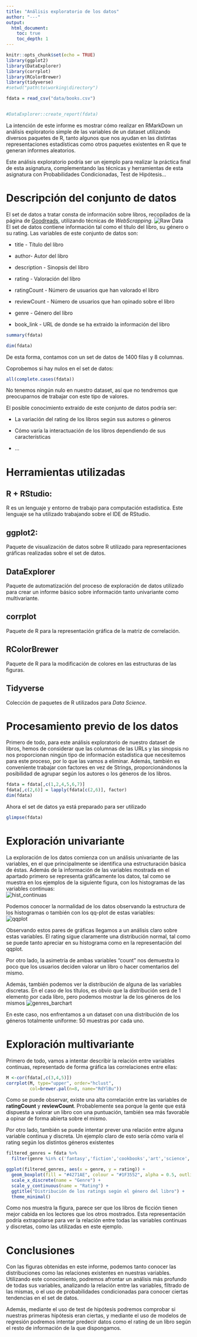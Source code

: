 ---
title: "Análisis exploratorio de los datos"
author: "---"
output: 
  html_document:
    toc: true
    toc_depth: 1
---

```{r setup, include=FALSE}
knitr::opts_chunk$set(echo = TRUE)
library(ggplot2)
library(DataExplorer)
library(corrplot)
library(RColorBrewer)
library(tidyverse)
#setwd("path\to\working\directory")

fdata = read_csv("data/books.csv")


#DataExplorer::create_report(fdata)
```

\newpage

 La intención de este informe es mostrar cómo realizar en RMarkDown un análisis exploratorio simple de las variables de un dataset utilizando diversos paquetes de R, tanto algunos que nos ayudan en las distintas representaciones estadísticas como otros paquetes existentes en R que te generan informes aleatorios.

 Este análisis exploratorio podría ser un ejemplo para realizar la práctica final de esta asignatura, complementando las técnicas y herramientas de esta asignatura con Probabilidades Condicionadas, Test de Hipótesis...

\newpage

# Descripción del conjunto de datos
 El set de datos a tratar consta de información sobre libros, recopilados de la página de [Goodreads](https://www.goodreads.com/), utilizando técnicas de *WebScrapping*.
 ![Raw Data](data/images/BasicInfo.png "Información básica del set de datos")  
 El set de datos contiene información tal como el título del libro, su género o su rating.
 Las variables de este conjunto de datos son:
 
 * title - Título del libro
 
 * author- Autor del libro
 
 * description - Sinopsis del libro
 
 * rating - Valoración del libro
 
 * ratingCount - Número de usuarios que han valorado el libro
 
 * reviewCount - Número de usuarios que han opinado sobre el libro
 
 * genre - Género del libro
 
 * book_link - URL de donde se ha extraido la información del libro
 

```{r}
summary(fdata)
```

```{r}
dim(fdata)
```
 De esta forma, contamos con un set de datos de 1400 filas y 8 columnas.
 
 Coprobemos si hay nulos en el set de datos:
 
```{r}
all(complete.cases(fdata))
```
 No tenemos ningún nulo en nuestro dataset, así que no tendremos que preocuparnos de trabajar con este tipo de valores.
 
 El posible conocimiento extraído de este conjunto de datos podría ser:  
 
 * La variación del rating de los libros según sus autores o géneros
 
 * Cómo varía la interactuación de los libros dependiendo de sus características 
 
 * ...  

\newpage

# Herramientas utilizadas
## R + RStudio: 
  R es un lenguaje y entorno de trabajo para computación estadística. Este lenguaje se ha utilizado trabajando sobre el IDE de RStudio. 

## ggplot2:
  Paquete de visualización de datos sobre R utilizado para representaciones gráficas realizadas sobre el set de datos.

## DataExplorer
 Paquete de automatización del proceso de exploración de datos utilizado para crear un informe básico sobre información tanto univariante como multivariante.

## corrplot
 Paquete de R para la representación gráfica de la matriz de correlación.

## RColorBrewer
 Paquete de R para la modificación de colores en las estructuras de las figuras.

## Tidyverse
 Colección de paquetes de R utilizados para *Data Science*.

\newpage

# Procesamiento previo de los datos

 Primero de todo, para este análisis exploratorio de nuestro dataset de libros, hemos de considerar que las columnas de las URLs y las sinopsis no nos proporcionan ningún tipo de información estadística que necesitemos para este proceso, por lo que las vamos a eliminar. Además, también es conveniente trabajar con factores en vez de Strings, proporcionándonos la posibilidad de agrupar según los autores o los géneros de los libros.

```{r}
fdata = fdata[,c(1,2,4,5,6,7)]
fdata[,c(2,6)] = lapply(fdata[c(2,6)], factor)
dim(fdata)
```
 
 Ahora el set de datos ya está preparado para ser utilizado
 
```{r}
glimpse(fdata)
```
 
\newpage

# Exploración univariante

 La exploración de los datos comienza con un análisis univariante de las variables, en el que principalmente se identifica una estructuración básica de éstas. Además de la información de las variables mostrada en el apartado primero se representa gráficamente los datos, tal como se muestra en los ejemplos de la siguiente figura, con los histogramas de las variables continuas:  
 ![hist_continuas](data/images/hist_continuas.png "Histogramas de las variables continuas")  
 
 Podemos conocer la normalidad de los datos observando la estructura de los histogramas o también con los qq-plot de estas variables:  
 ![qqplot](data/images/qqplot.png "QQPlot de las variables continuas")  
 
 Observando estos pares de gráficas llegamos a un análisis claro sobre estas variables. El rating sigue claramente una distribución normal, tal como se puede tanto apreciar en su histograma como en la representación del qqplot.
 
 Por otro lado, la asimetría de ambas variables "count" nos demuestra lo poco que los usuarios deciden valorar un libro o hacer comentarios del mismo.
 
 Además, también podemos ver la distribución de alguna de las variables discretas. En el caso de los títulos, es obvio que la distribución será de 1 elemento por cada libro, pero podemos mostrar la de los géneros de los mismos
 ![genres_barchart](data/images/barchart_genre.png "Distribución de los géneros")
 
 En este caso, nos enfrentamos a un dataset con una distribución de los géneros totalmente uniforme: 50 muestras por cada uno.

# Exploración multivariante

 Primero de todo, vamos a intentar describir la relación entre variables continuas, representado de forma gráfica las correlaciones entre ellas:
```{r echo=FALSE}
M <-cor(fdata[,c(3,4,5)])
corrplot(M, type="upper", order="hclust",
         col=brewer.pal(n=8, name="RdYlBu"))
```
 
 Como se puede observar, existe una alta correlación entre las variables de **ratingCount** y **reviewCount**. Probablemente sea porque la gente que está dispuesta a valorar un libro con una puntuación, también sea más favorable a opinar de forma abierta sobre el mismo.
 
 Por otro lado, también se puede intentar prever una relación entre alguna variable continua y discreta. Un ejemplo claro de esto sería cómo varía el rating según los distintos géneros existentes
 
```{r}
filtered_genres = fdata %>% 
  filter(genre %in% c('fantasy','fiction','cookbooks','art','science','sports'))

ggplot(filtered_genres, aes(x = genre, y = rating)) +
  geom_boxplot(fill = "#4271AE", colour = "#1F3552", alpha = 0.5, outlier.colour = "#1F3552", outlier.shape = 20) +
  scale_x_discrete(name = "Genre") +
  scale_y_continuous(name = "Rating") +
  ggtitle("Distribución de los ratings según el género del libro") + 
  theme_minimal()

```

Como nos muestra la figura, parece ser que los libros de ficción tienen mejor cabida en los lectores que los otros mostrados. Esta representación podría extrapolarse para ver la relación entre todas las variables continuas y discretas, como las utilizadas en este ejemplo.


\newpage

# Conclusiones

 Con las figuras obtenidas en este informe, podemos tanto conocer las distribuciones como las relaciones existentes en nuestras variables. Utilizando este conocimiento, podremos afrontar un análisis más profundo de todas sus variables, analizando la relación entre las variables, filtrado de las mismas, o el uso de probabilidades condicionadas para conocer ciertas tendencias en el set de datos.
 
 Además, mediante el uso de test de hipótesis podremos comprobar si nuestras primeras hipótesis eran ciertas, y mediante el uso de modelos de regresión podremos intentar predecir datos como el rating de un libro según el resto de información de la que dispongamos.
